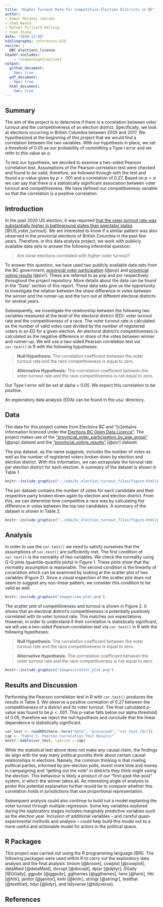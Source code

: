 ```yaml
---
title: "Higher Turnout Rate For Competitive Election Districts in BC"
author:
- Kamal Moravej Jahromi
- Chad Neald
- Rafael Pilliard Hellwig
- Yuan Xiong
date: "2020-12-09"
bibliography: references.bib
nocite: |
  @BC_elections_license
header-includes:
    - \usepackage{caption}
output: 
  github_document:
    toc: true
  pdf_document: 
    toc: true
  html_document:
    toc: true
---
```

\captionsetup[table]{labelformat=empty}
\captionsetup[figure]{labelformat=empty}

## Summary

The aim of the project is to determine if there is a correlation between voter turnout and the competitiveness of an election district. Specifically, we look at elections occurring in British Columbia between 2005 and 2017. We hypothesized at the beginning of this project that we would find a correlation between the two variables. With our hypothesis in place, we set a threshold of 0.05 as our probability of committing a Type I error and we refer to this value as $\alpha$. 

To test our hypothesis, we decided to examine a two-sided Pearson correlation test. Assumptions of the Pearson correlation test were checked and found to be valid; therefore, we followed through with the test and found a p-value given by $p < .001$ and a correlation of 0.27. Based on $p < \alpha$ we can say that there is a statistically significant association between voter turnout and competitiveness. We have defined our competitiveness variable so that the correlation is a positive correlation.

## Introduction

In the past 2020 US election, it was reported [that the voter turnout rate was substantially higher in battleground states than spectator states](https://www.nationalpopularvote.com/voter-turnout-substantially-higher-battleground-states-spectator-states) [@US_voter_turnout]. We are interested to know if a similar pattern was also observed in the provincial elections of British Columbia in the past few years. Therefore, in this data analysis project, we work with publicly available data sets to answer the following inferential question:

> Are close elections correlated with higher voter turnout?

To answer this question, we have used two publicly available data sets from the BC government; [provincial voter participation](https://catalogue.data.gov.bc.ca/dataset/6d9db663-8c30-43ec-922b-d541d22e634f/resource/646530d4-078c-4815-8452-c75639962bb4) [@pvp] and [provincial voting results](https://catalogue.data.gov.bc.ca/dataset/44914a35-de9a-4830-ac48-870001ef8935/resource/fb40239e-b718-4a79-b18f-7a62139d9792) [@pvr]. These are referred to as pvp and pvr respectively throughout the project repository. More details about the data can be found in the "Data" section of this report. These data sets give us the opportunity to investigate the relation between the share difference in votes between the winner and the runner-up and the turn out at different electoral districts for several years.

Subsequently, we investigate the relationship between the following two variables measured at the level of the electoral district (ED): voter turnout rate and the competitiveness of a race. The voter turnout rate is calculated as the number of valid votes cast divided by the number of registered voters in an ED for a given election. An electoral district's competitiveness is calculated as the negative difference in share of the votes between winner and runner-up.  We will use a two-sided Pearson correlation test via `cor.test()` in R with the following hypotheses:

> **Null Hypothesis:** The correlation coefficient between the voter turnout rate and the race competitiveness is equal to zero. 

> **Alternative Hypothesis:**  The corrrelation coefficient between the voter turnout rate and the race competitiveness is not equal to zero. 

Our Type I error will be set at alpha = 0.05. We expect this correlation to be positive.

An exploratory data analysis (EDA) can be found in the `eda/` directory. 

## Data

The data for this project comes from Elections BC and "[c]ontains information licenced under the [Elections BC Open Data Licence"](https://www.elections.bc.ca/docs/EBC-Open-Data-Licence.pdf). The project makes use of the ["provincial_voter_participation_by_age_group"](https://catalogue.data.gov.bc.ca/dataset/6d9db663-8c30-43ec-922b-d541d22e634f/resource/646530d4-078c-4815-8452-c75639962bb4) [@pvp] dataset and the ["provincial_voting_results"](https://catalogue.data.gov.bc.ca/dataset/44914a35-de9a-4830-ac48-870001ef8935/resource/fb40239e-b718-4a79-b18f-7a62139d9792) [@pvr] dataset.

The pvp dataset, as the name suggests, includes the number of votes as well as the number of registered voters broken down by election and election district. With this information, we can extrapolate the turnout rate per election district for each election. A summary of the dataset is shown in Table 1.

```r
knitr::include_graphics("../eda/bc_election_turnout_files/figure-html/pvp.jpg")
```


The pvr dataset contains the number of votes for each candidate and their respective party broken down again by election and election district. From this, we can determine how competitive a race was by calculating the difference in votes between the top two candidates. A summary of the dataset is shown in Table 2.

```r
knitr::include_graphics("../eda/bc_election_turnout_files/figure-html/pvr.jpg")
```

## Analysis

In order to use the `cor.test()` we need to satisfy ourselves that the assumptions of `cor.test()` are sufficiently met. The first condition of `cor.test()` is the normality of two variables. We check the normality using Q-Q plots (quantile-quantile plots) in Figure 1. These plots show that the normality assumption is reasonable. The second condition is the  linearity of covariation which can be examined by looking at the scatter plot of two variables (Figure 2). Since a visual inspection of the scatter plot does not seem to suggest any non-linear pattern, we consider this condition to be valid as well.

```r
knitr::include_graphics("images/cow_plot.png")
```

The scatter plot of competitiveness and turnout is shown in Figure 2. It shows that an electoral district's competitiveness is potentially positively correlated with its voter turnout rate. This matches our expectations. However, in order to understand if their correlation is statistically significant, we will use a two-sided Pearson correlation test via `cor.test()` in R with the following hypotheses:

> **Null Hypothesis:** The correlation coefficient between the voter turnout rate and the race competitiveness is equal to zero. 

> **Alternative Hypothesis:**  The corrrelation coefficient between the voter turnout rate and the race competitiveness is not equal to zero. 


```r
knitr::include_graphics("images/scatter_plot.png")
```



## Results and Discussion

Performing the Pearson correlation test in R with `cor.test()` produces the results in Table 3. We observe a positive correlation of 0.27 between the competitiveness of a district and its voter turnout. The final calculated p-value was found to be $p < .001$. This p-value falls below our alpha threshold of 0.05, therefore we reject the null hypothesis and conclude that the linear dependence is statistically significant.

```r
cor_test <- readRDS(here::here("data", "processed", "cor_test.rds"))
cap <- "Table 3. Pearson Correlation Test Results"
knitr::kable(cor_test, caption = cap)
```

While the statistical test above does not make any causal claim, the findings do align with the way many political pundits think about certain causal relationships in elections. Namely, the common thinking is that rivaling political parties, informed by pre-election polls, invest more time and money in campaigning and "getting out the vote" in districts they think might swing the election. This behaviour is likely a product of our "first-past-the-post" system, in which the winner takes all. An interesting angle of analysis to probe this potential explanation further would be to compare whether this correlation holds in jurisdictions that use proportional representation.

Subsequent analysis could also continue to build out a model explaining the voter turnout through multiple regression. Some key variables explored during the exploratory stages includes marginally predictive variables such as the election year. Inclusion of additional variables -- and careful quasi-experimental methods and analysis -- could help build this model out to a more useful and actionable model for actors in the political space.

## R Packages

This project was carried out using the R programming language [@R]. The following packages were used within R to carry out the exploratory data analysis and the final analysis: broom [@broom], cowplot [@cowplot], dataMaid [@dataMaid], docopt [@docopt], dplyr [@dplyr], GGally [@GGally], ggpubr [@ggpubr], ggthemes [@ggthemes], here [@here], httr [@httr], janitor [@janitor], knitr [@knitr], stringr [@stringr], testthat [@testthat], tidyr [@tidyr], and tidyverse [@tidyverse].

## References